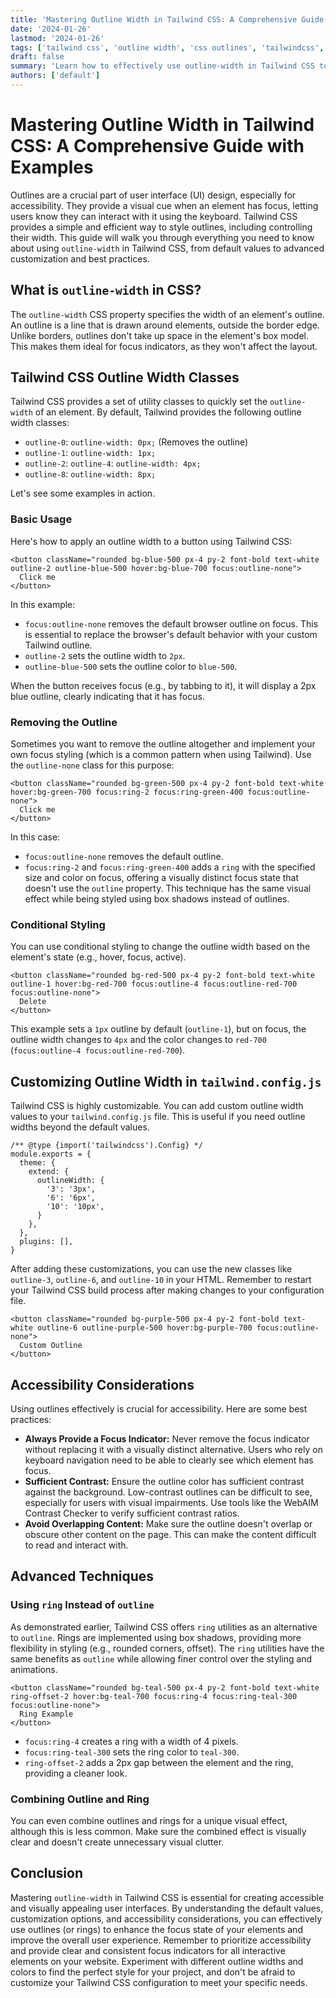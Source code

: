 ```yaml
---
title: 'Mastering Outline Width in Tailwind CSS: A Comprehensive Guide with Examples'
date: '2024-01-26'
lastmod: '2024-01-26'
tags: ['tailwind css', 'outline width', 'css outlines', 'tailwindcss', 'styling', 'web development']
draft: false
summary: 'Learn how to effectively use outline-width in Tailwind CSS to enhance UI focus states and visual appeal. This guide covers default values, customization, accessibility considerations, and practical examples.'
authors: ['default']
---
```


# Mastering Outline Width in Tailwind CSS: A Comprehensive Guide with Examples

Outlines are a crucial part of user interface (UI) design, especially for accessibility. They provide a visual cue when an element has focus, letting users know they can interact with it using the keyboard. Tailwind CSS provides a simple and efficient way to style outlines, including controlling their width. This guide will walk you through everything you need to know about using `outline-width` in Tailwind CSS, from default values to advanced customization and best practices.

## What is `outline-width` in CSS?

The `outline-width` CSS property specifies the width of an element's outline. An outline is a line that is drawn around elements, outside the border edge. Unlike borders, outlines don't take up space in the element's box model. This makes them ideal for focus indicators, as they won't affect the layout.

## Tailwind CSS Outline Width Classes

Tailwind CSS provides a set of utility classes to quickly set the `outline-width` of an element. By default, Tailwind provides the following outline width classes:

- `outline-0`: `outline-width: 0px;` (Removes the outline)
- `outline-1`: `outline-width: 1px;`
- `outline-2`: `outline-4`: `outline-width: 4px;`
- `outline-8`: `outline-width: 8px;`

Let's see some examples in action.

### Basic Usage

Here's how to apply an outline width to a button using Tailwind CSS:

```plaintext
<button className="rounded bg-blue-500 px-4 py-2 font-bold text-white outline-2 outline-blue-500 hover:bg-blue-700 focus:outline-none">
  Click me
</button>
```

In this example:

- `focus:outline-none` removes the default browser outline on focus. This is essential to replace the browser's default behavior with your custom Tailwind outline.
- `outline-2` sets the outline width to `2px`.
- `outline-blue-500` sets the outline color to `blue-500`.

When the button receives focus (e.g., by tabbing to it), it will display a 2px blue outline, clearly indicating that it has focus.

### Removing the Outline

Sometimes you want to remove the outline altogether and implement your own focus styling (which is a common pattern when using Tailwind). Use the `outline-none` class for this purpose:

```plaintext
<button className="rounded bg-green-500 px-4 py-2 font-bold text-white hover:bg-green-700 focus:ring-2 focus:ring-green-400 focus:outline-none">
  Click me
</button>
```

In this case:

- `focus:outline-none` removes the default outline.
- `focus:ring-2` and `focus:ring-green-400` adds a `ring` with the specified size and color on focus, offering a visually distinct focus state that doesn't use the `outline` property. This technique has the same visual effect while being styled using box shadows instead of outlines.

### Conditional Styling

You can use conditional styling to change the outline width based on the element's state (e.g., hover, focus, active).

```plaintext
<button className="rounded bg-red-500 px-4 py-2 font-bold text-white outline-1 hover:bg-red-700 focus:outline-4 focus:outline-red-700 focus:outline-none">
  Delete
</button>
```

This example sets a `1px` outline by default (`outline-1`), but on focus, the outline width changes to `4px` and the color changes to `red-700` (`focus:outline-4 focus:outline-red-700`).

## Customizing Outline Width in `tailwind.config.js`

Tailwind CSS is highly customizable. You can add custom outline width values to your `tailwind.config.js` file. This is useful if you need outline widths beyond the default values.

```plaintext
/** @type {import('tailwindcss').Config} */
module.exports = {
  theme: {
    extend: {
      outlineWidth: {
        '3': '3px',
        '6': '6px',
        '10': '10px',
      }
    },
  },
  plugins: [],
}
```

After adding these customizations, you can use the new classes like `outline-3`, `outline-6`, and `outline-10` in your HTML. Remember to restart your Tailwind CSS build process after making changes to your configuration file.

```plaintext
<button className="rounded bg-purple-500 px-4 py-2 font-bold text-white outline-6 outline-purple-500 hover:bg-purple-700 focus:outline-none">
  Custom Outline
</button>
```

## Accessibility Considerations

Using outlines effectively is crucial for accessibility. Here are some best practices:

- **Always Provide a Focus Indicator:** Never remove the focus indicator without replacing it with a visually distinct alternative. Users who rely on keyboard navigation need to be able to clearly see which element has focus.
- **Sufficient Contrast:** Ensure the outline color has sufficient contrast against the background. Low-contrast outlines can be difficult to see, especially for users with visual impairments. Use tools like the WebAIM Contrast Checker to verify sufficient contrast ratios.
- **Avoid Overlapping Content:** Make sure the outline doesn't overlap or obscure other content on the page. This can make the content difficult to read and interact with.

## Advanced Techniques

### Using `ring` Instead of `outline`

As demonstrated earlier, Tailwind CSS offers `ring` utilities as an alternative to `outline`. Rings are implemented using box shadows, providing more flexibility in styling (e.g., rounded corners, offset). The `ring` utilities have the same benefits as `outline` while allowing finer control over the styling and animations.

```plaintext
<button className="rounded bg-teal-500 px-4 py-2 font-bold text-white ring-offset-2 hover:bg-teal-700 focus:ring-4 focus:ring-teal-300 focus:outline-none">
  Ring Example
</button>
```

- `focus:ring-4` creates a ring with a width of 4 pixels.
- `focus:ring-teal-300` sets the ring color to `teal-300`.
- `ring-offset-2` adds a 2px gap between the element and the ring, providing a cleaner look.

### Combining Outline and Ring

You can even combine outlines and rings for a unique visual effect, although this is less common. Make sure the combined effect is visually clear and doesn't create unnecessary visual clutter.

## Conclusion

Mastering `outline-width` in Tailwind CSS is essential for creating accessible and visually appealing user interfaces. By understanding the default values, customization options, and accessibility considerations, you can effectively use outlines (or rings) to enhance the focus state of your elements and improve the overall user experience. Remember to prioritize accessibility and provide clear and consistent focus indicators for all interactive elements on your website. Experiment with different outline widths and colors to find the perfect style for your project, and don't be afraid to customize your Tailwind CSS configuration to meet your specific needs.
